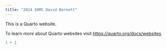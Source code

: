 ```yaml
---
title: "2024 IHMC David Barnett"
---
```


This is a Quarto website.

To learn more about Quarto websites visit <https://quarto.org/docs/websites>.

```r
1 + 1
```
